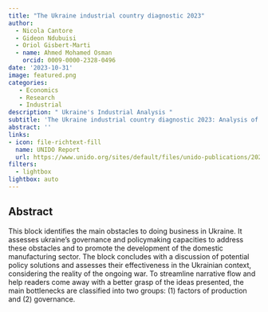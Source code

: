 ```yaml
---
title: "The Ukraine industrial country diagnostic 2023" 
author:
  - Nicola Cantore
  - Gideon Ndubuisi
  - Oriol Gisbert-Marti
  - name: Ahmed Mohamed Osman
    orcid: 0009-0000-2328-0496
date: '2023-10-31'
image: featured.png
categories:
   - Economics
   - Research
   - Industrial
description: " Ukraine's Industrial Analysis "
subtitle: 'The Ukraine industrial country diagnostic 2023: Analysis of Manufacturing sectors.'
abstract: ''
links:
- icon: file-richtext-fill
  name: UNIDO Report
  url: https://www.unido.org/sites/default/files/unido-publications/2024-08/UNIDO%20Industrial%20Diagnostic%20Study_Ukraine_2024.pdf
filters:
  - lightbox
lightbox: auto
---
```


## Abstract

This block identifies the main obstacles to doing business in Ukraine. It assesses ukraine’s governance and policymaking capacities to address these obstacles and to promote the development of the domestic manufacturing sector. The block concludes with a discussion of potential policy solutions and assesses their effectiveness in the Ukrainian context, considering the reality of the ongoing war. To streamline narrative flow and help readers come away with a better grasp of the ideas presented, the main bottlenecks are classified into two groups: (1) factors of production and (2) governance. 



